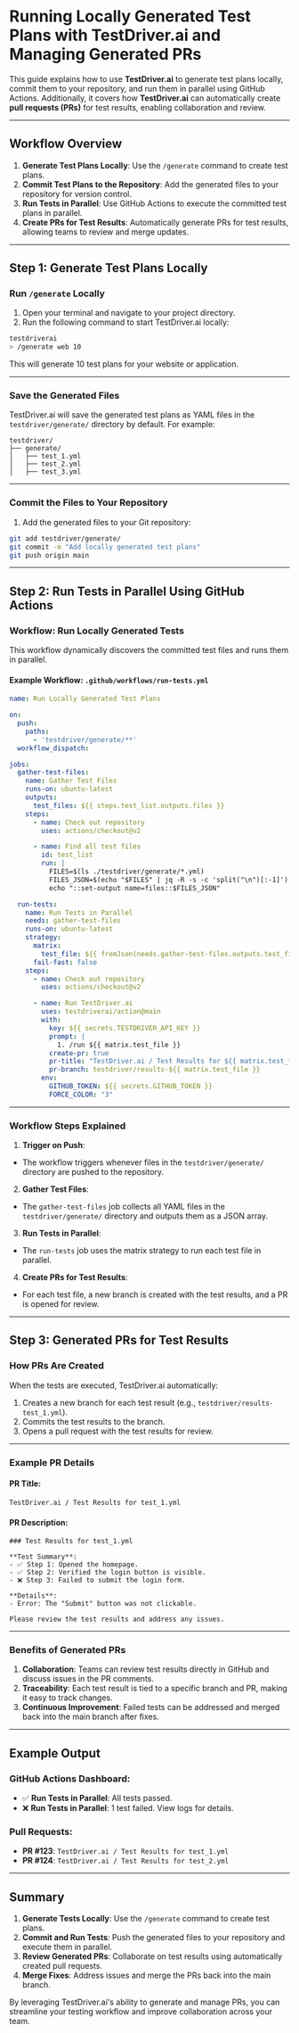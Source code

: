 # Running Locally Generated Test Plans with TestDriver.ai and Managing Generated PRs

This guide explains how to use **TestDriver.ai** to generate test plans locally, commit them to your repository, and run them in parallel using GitHub Actions. Additionally, it covers how **TestDriver.ai** can automatically create **pull requests (PRs)** for test results, enabling collaboration and review.

---

## Workflow Overview

1. **Generate Test Plans Locally**: Use the `/generate` command to create test plans.
2. **Commit Test Plans to the Repository**: Add the generated files to your repository for version control.
3. **Run Tests in Parallel**: Use GitHub Actions to execute the committed test plans in parallel.
4. **Create PRs for Test Results**: Automatically generate PRs for test results, allowing teams to review and merge updates.

---

## Step 1: Generate Test Plans Locally

### Run `/generate` Locally

1. Open your terminal and navigate to your project directory.
2. Run the following command to start TestDriver.ai locally:


```bash
testdriverai
> /generate web 10

```

This will generate 10 test plans for your website or application.

---

### Save the Generated Files

TestDriver.ai will save the generated test plans as YAML files in the `testdriver/generate/` directory by default. For example:

```
testdriver/
├── generate/
│   ├── test_1.yml
│   ├── test_2.yml
│   ├── test_3.yml

```

---

### Commit the Files to Your Repository

1. Add the generated files to your Git repository:

```bash
git add testdriver/generate/
git commit -m "Add locally generated test plans"
git push origin main

```

---

## Step 2: Run Tests in Parallel Using GitHub Actions

### Workflow: **Run Locally Generated Tests**

This workflow dynamically discovers the committed test files and runs them in parallel.

#### Example Workflow: `.github/workflows/run-tests.yml`

```yaml
name: Run Locally Generated Test Plans

on:
  push:
    paths:
      - 'testdriver/generate/**'
  workflow_dispatch:

jobs:
  gather-test-files:
    name: Gather Test Files
    runs-on: ubuntu-latest
    outputs:
      test_files: ${{ steps.test_list.outputs.files }}
    steps:
      - name: Check out repository
        uses: actions/checkout@v2

      - name: Find all test files
        id: test_list
        run: |
          FILES=$(ls ./testdriver/generate/*.yml)
          FILES_JSON=$(echo "$FILES" | jq -R -s -c 'split("\n")[:-1]')
          echo "::set-output name=files::$FILES_JSON"

  run-tests:
    name: Run Tests in Parallel
    needs: gather-test-files
    runs-on: ubuntu-latest
    strategy:
      matrix:
        test_file: ${{ fromJson(needs.gather-test-files.outputs.test_files) }}
      fail-fast: false
    steps:
      - name: Check out repository
        uses: actions/checkout@v2

      - name: Run TestDriver.ai
        uses: testdriverai/action@main
        with:
          key: ${{ secrets.TESTDRIVER_API_KEY }}
          prompt: |
            1. /run ${{ matrix.test_file }}
          create-pr: true
          pr-title: "TestDriver.ai / Test Results for ${{ matrix.test_file }}"
          pr-branch: testdriver/results-${{ matrix.test_file }}
        env:
          GITHUB_TOKEN: ${{ secrets.GITHUB_TOKEN }}
          FORCE_COLOR: "3"

```


---

### Workflow Steps Explained

1. **Trigger on Push**:
- The workflow triggers whenever files in the `testdriver/generate/` directory are pushed to the repository.

2. **Gather Test Files**:
- The `gather-test-files` job collects all YAML files in the `testdriver/generate/` directory and outputs them as a JSON array.

3. **Run Tests in Parallel**:
- The `run-tests` job uses the matrix strategy to run each test file in parallel.

4. **Create PRs for Test Results**:
- For each test file, a new branch is created with the test results, and a PR is opened for review.

---

## Step 3: Generated PRs for Test Results

### How PRs Are Created

When the tests are executed, TestDriver.ai automatically:
1. Creates a new branch for each test result (e.g., `testdriver/results-test_1.yml`).
2. Commits the test results to the branch.
3. Opens a pull request with the test results for review.

---

### Example PR Details

#### PR Title:
`TestDriver.ai / Test Results for test_1.yml`

#### PR Description:


```
### Test Results for test_1.yml

**Test Summary**:
- ✅ Step 1: Opened the homepage.
- ✅ Step 2: Verified the login button is visible.
- ❌ Step 3: Failed to submit the login form.

**Details**:
- Error: The "Submit" button was not clickable.

Please review the test results and address any issues.

```

---

### Benefits of Generated PRs

1. **Collaboration**: Teams can review test results directly in GitHub and discuss issues in the PR comments.
2. **Traceability**: Each test result is tied to a specific branch and PR, making it easy to track changes.
3. **Continuous Improvement**: Failed tests can be addressed and merged back into the main branch after fixes.

---

## Example Output

### GitHub Actions Dashboard:
- ✅ **Run Tests in Parallel**: All tests passed.
- ❌ **Run Tests in Parallel**: 1 test failed. View logs for details.

### Pull Requests:
- **PR #123**: `TestDriver.ai / Test Results for test_1.yml`
- **PR #124**: `TestDriver.ai / Test Results for test_2.yml`

---

## Summary

1. **Generate Tests Locally**: Use the `/generate` command to create test plans.
2. **Commit and Run Tests**: Push the generated files to your repository and execute them in parallel.
3. **Review Generated PRs**: Collaborate on test results using automatically created pull requests.
4. **Merge Fixes**: Address issues and merge the PRs back into the main branch.

By leveraging TestDriver.ai's ability to generate and manage PRs, you can streamline your testing workflow and improve collaboration across your team.
